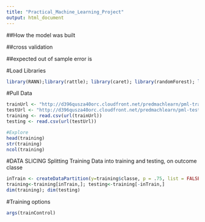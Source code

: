 ```yaml
---
title: "Practical_Machine_Learning_Project"
output: html_document
---
```


##How the model was built

##cross validation

##expected out of sample error is

#Load Libraries
```r
library(RANN);library(rattle); library(caret); library(randomForest); library(rpart); library(rpart.plot)
```

#Pull Data
```r
trainUrl <- "http://d396qusza40orc.cloudfront.net/predmachlearn/pml-training.csv"
testUrl <- "http://d396qusza40orc.cloudfront.net/predmachlearn/pml-testing.csv"
training <- read.csv(url(trainUrl))
testing <- read.csv(url(testUrl))
```


```r
#Explore
head(training)
str(training)
ncol(training)
```

#DATA SLICING
Splitting Training Data into training and testing, on outcome classe
```r
inTrain <- createDataPartition(y=training$classe, p = .75, list = FALSE)
training<-training[inTrain,]; testing<-training[-inTrain,]
dim(training); dim(testing)
```

#Training options
```r
args(trainControl)

```

```r

```

```r

```

```r

```


```r

```

```r

```

```r

```

```r

```

```r

```


```r

```

```r

```

```r

```

```r

```

```r

```


```r

```

```r

```

```r

```

```r

```

```r

```

```r

```

```r

```

```r

```

```r

```

```r

```


```r

```

```r

```

```r

```

```r

```

```r

```


```r

```

```r

```

```r

```

```r

```

```r

```


```r

```

```r

```

```r

```

```r

```

```r

```

```r

```

```r

```

```r

```

```r

```

```r

```


```r

```

```r

```

```r

```

```r

```

```r

```


```r

```

```r

```

```r

```

```r

```

```r

```


```r

```

```r

```

```r

```

```r

```

```r

```
